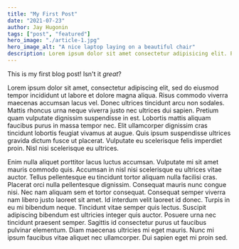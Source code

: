 ```yaml
---
title: "My First Post"
date: "2021-07-23"
author: Jay Hugonin
tags: ["post", "featured"]
hero_image: "./article-1.jpg"
hero_image_alt: "A nice laptop laying on a beautiful chair"
description: Lorem ipsum dolor sit amet consectetur adipisicing elit. Perferendis accusantium sit illo neque rem omnis quaerat, nam similique vitae delectus ad magni vel quo maxime, magnam placeat. Reprehenderit, distinctio aliquam?
---
```



This is my first blog post! Isn't it _great_?

Lorem ipsum dolor sit amet, consectetur adipiscing elit, sed do eiusmod tempor incididunt ut labore et dolore magna aliqua. Risus commodo viverra maecenas accumsan lacus vel. Donec ultrices tincidunt arcu non sodales. Mattis rhoncus urna neque viverra justo nec ultrices dui sapien. Pretium quam vulputate dignissim suspendisse in est. Lobortis mattis aliquam faucibus purus in massa tempor nec. Elit ullamcorper dignissim cras tincidunt lobortis feugiat vivamus at augue. Quis ipsum suspendisse ultrices gravida dictum fusce ut placerat. Vulputate eu scelerisque felis imperdiet proin. Nisl nisi scelerisque eu ultrices.

Enim nulla aliquet porttitor lacus luctus accumsan. Vulputate mi sit amet mauris commodo quis. Accumsan in nisl nisi scelerisque eu ultrices vitae auctor. Tellus pellentesque eu tincidunt tortor aliquam nulla facilisi cras. Placerat orci nulla pellentesque dignissim. Consequat mauris nunc congue nisi. Nec nam aliquam sem et tortor consequat. Consequat semper viverra nam libero justo laoreet sit amet. Id interdum velit laoreet id donec. Turpis in eu mi bibendum neque. Tincidunt vitae semper quis lectus. Suscipit adipiscing bibendum est ultricies integer quis auctor. Posuere urna nec tincidunt praesent semper. Sagittis id consectetur purus ut faucibus pulvinar elementum. Diam maecenas ultricies mi eget mauris. Nunc mi ipsum faucibus vitae aliquet nec ullamcorper. Dui sapien eget mi proin sed.

